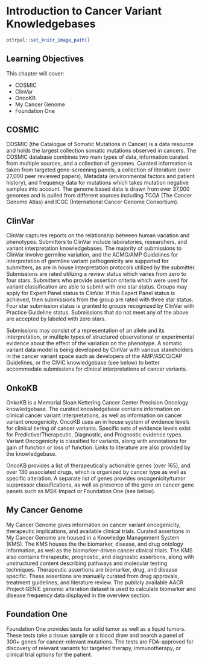 # Introduction to Cancer Variant Knowledgebases

```r
ottrpal::set_knitr_image_path()
```

## Learning Objectives

This chapter will cover:  

- COSMIC
- ClinVar
- OncoKB
- My Cancer Genome
- Foundation One

## COSMIC

COSMIC (the Catalogue of Somatic Mutations in Cancer) is a data resource and holds the largest collection somatic mutations observed in cancers. The COSMIC database combines two main types of data, information curated from multiple sources, and a collection of genomes. Curated information is taken from targeted gene-screening panels, a collection of literature (over 27,000 peer reviewed papers), Metadata (environmental factors and patient history), and frequency data for mutations which takes mutation negative samples into account. The genome based data is drawn from over 37,000 genomes and is pulled from different sources including TCGA (The Cancer Genome Atlas) and ICGC (International Cancer Genome Consortium). 

## ClinVar

ClinVar captures reports on the relationship between human variation and phenotypes. Submitters to ClinVar include laboratories, researchers, and variant interpretation knowledgebases. The majority of submissions to ClinVar involve germline variation, and the ACMG/AMP Guidelines for interpretation of germline variant pathogenicity are supported for submitters, as are in house interpretation protocols utilized by the submitter. Submissions are rated utilizing a review status which varies from zero to four stars. Submitters who provide assertion criteria which were used for variant classification are able to submit with one star status. Groups may apply for Expert Panel status to ClinVar. If this Expert Panel status is achieved, then submissions from the group are rated with three star status. Four star submission status is granted to groups recognized by ClinVar with Practice Guideline status. Submissions that do not meet any of the above are accepted by labeled with zero stars. 

Submissions may consist of a representation of an allele and its interpretation, or multiple types of structured observational or experimental evidence about the effect of the variation on the phenotype. A somatic variant data model is being developed by ClinVar with various stakeholders in the cancer variant space such as developers of the AMP/ASCO/CAP Guidelines, or the CIViC knowledgebase (see below) to better accommodate submissions for clinical interpretations of cancer variants. 

## OnkoKB

OnkoKB is a Memorial Sloan Kettering Cancer Center Precision Oncology knowledgebase. The curated knowledgebase contains information on clinical cancer variant interpretations, as well as information on cancer variant oncogenicity. OncoKB uses an in house system of evidence levels for clinical tiering of cancer variants. Specific sets of evidence levels exist for Predictive/Therapeutic, Diagnostic, and Prognostic evidence types. Variant Oncogenicity is classified for variants, along with annotations for gain of function or loss of function. Links to literature are also provided by the knowledgebase. 

OncoKB provides a list of therapeutically actionable genes (over 165), and over 130 associated drugs, which is organized by cancer type as well as specific alteration. A separate list of genes provides oncogenicity/tumor suppressor classifications, as well as presence of the gene on cancer gene panels such as MSK-Impact or Foundation One (see below). 

##  My Cancer Genome

My Cancer Genome gives information on cancer variant oncogenicity, therapeutic implications, and available clinical trials. Curated assertions in My Cancer Genome are housed in a Knowledge Management System (KMS). The KMS houses the the biomarker, disease, and drug ontology information, as well as the biomarker-driven cancer clinical trials. The KMS also contains therapeutic, prognostic, and diagnostic assertions, along with unstructured content describing pathways and molecular testing techniques. Therapeutic assertions are biomarker, drug, and disease specific. These assertions are manually curated from drug approvals, treatment guidelines, and literature review. The publicly available AACR Project GENIE genomic alteration dataset is used to calculate biomarker and disease frequency data displayed in the overview section. 


## Foundation One
Foundation One provides tests for solid tumor as well as a liquid tumors. These tests take a tissue sample or a blood draw and search a panel of 300+ genes for cancer-relevant mutations. The tests are FDA-approved for discovery of relevant variants for targeted therapy, immunotherapy, or clinical trial options for the patient.
